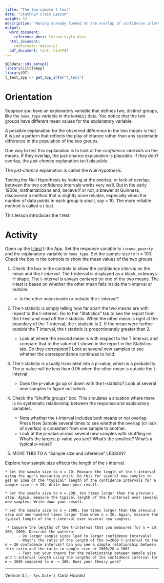 ```yaml
---
title: "The two-sample t test"
date: "StatPREP Class Lesson"
weight: 32
description: "Having already looked at the overlap of confidence intervals on  the means of two groups, formalizing the process as a t-test."
output:
  word_document:
    reference_docx: lesson-style.docx
  html_document:
    rmdformats::material
  pdf_document: tint::tintPdf
---
```



```r
SDSdata::sds_setup()
library(LittleApp)
library(DT)
t_test_app <- get_app_info("t_test")
```

# Orientation

Suppose you have an explanatory variable that defines two, distinct groups, like the `home_type` variable in the `NHANES2` data. You  notice that the two groups have different mean values for the explanatory variable. 

A possible explanation for the observed difference in the two means is that it is just a pattern that reflects the play of chance rather than any systematic difference in the population of the two groups,

One way to test this explanation is to look at the *confidence intervals* on the means. If they overlap, the just-chance explanation is plausible. If they don't overlap, the *just-chance* explanation isn't plausible. 

The *just-chance* explanation is called the *Null Hypothesis*. 

Testing the Null Hypothesis by looking at the overlap, or lack of  overlap, between the two confidence intervals works very well. But in the early 1900s,  mathematicians and, believe if or not, a brewer at Guinness, discovered a method that is slightly more reliable, especially when the number of data points in each group is small, say < 10. The more reliable method is called a *t test*. 

This lesson introduces the t test.

# Activity

Open up the [t-test](`r t_test_app$url`) Little App.  Set the response variable to `income_poverty` and the explanatory variable to `home_type`. Set the sample size to n = 100. Check the box in the controls to show the mean values of the two groups.

1. Check the box in the controls to show the *confidence interval* on the mean and the *t-interval*.  The t-interval is  displayed as a black, sideways-H shape. The t-interval is always *centered* on one of the two means. The t-test is based on whether the other mean falls inside the t-interval or outside.

    * Is the other mean inside or outside the t-interval?
 
2. The t-statistic is simply telling how far apart the two means are  with repect to the t-interval. Go to the "Statistics" tab to see the report from the t-test and read off the t-statistic. When the other mean is right at the boundary of the T-interval, the t statistic is 2. If the mean were further outside the T interval, the t statistic is proportionately greater than 2. 

    * Look at where the second mean is with respect to the T interval, and compare that to the value of t shown in the report in the Statistics tab. Do they  correspond? Look  at several new samples to  see  whether the correspondance continues to hold.
    
3. The t-statistic is usually translated into a p-value, which is a  probability. The p-value will be less than 0.05 when the other mean is outside the t-interval

    * Does the p-value  go up or down  with the t-statistic? Look at several new samples to figure out which.

4. Check the "Shuffle groups" box. This simulates a situation where there is no systematic relationship between the response and explanatory variables. 

     * Note whether the t-interval includes both means or not overlap. Press New Sample several times to see whether the overlap (or lack of overlap) is consistent from one sample to another.
     * Look  at the p-value across several new samples with shuffling on. What's the largest p-value you see? What's the smallest? What's a typical p-value?
   
   
     
5. MOVE THIS TO A "Sample size and inference" LESSON? 

Explore how sample size effects the length of the t-interval.  

    * Set the sample size to n = 20. Measure the length of the t-interval using the app's measuring stick. Do this for several new samples to get an idea of the *typical* length of the confidence intervals for a sample size n = 20. Write down your result.
    
    * Set the sample size to n = 200, ten times larger than the previous step. Again, measure the typical length of the t-interval over several new samples. Write down your result.
    
    * Set the sample size to n = 2000, ten times larger than the previous step and one-hundred times larger than when n = 20. Again, measure the typical length of the t-interval over several new samples.

     * Compare the lengths of the t-interval that you measures for n = 20, 200, 2000. Describe the pattern:
          - Do larger sample sizes lead to larger confidence intervals?
          - What's the ratio of the length of the n=2000 t-interval to the n = 20 confidence interval? Can you see a simple relationship between this ratio and the ratio in sample size of 2000/20 = 100?
          - Test out your theory for the relationship between sample size and t-interval length using the lengths of the confidence interval for n = 2000 compared to n  = 200. Does your theory work? 



----------------------

Version 0.1, `r Sys.Date()`, Carol Howald
